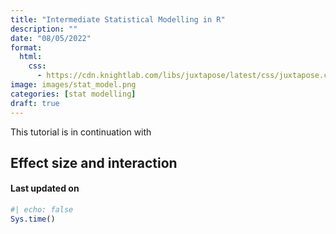 ```yaml
---
title: "Intermediate Statistical Modelling in R"
description: ""
date: "08/05/2022"
format:
  html:
    css:
      - https://cdn.knightlab.com/libs/juxtapose/latest/css/juxtapose.css
image: images/stat_model.png
categories: [stat modelling]
draft: true
---
```


This tutorial is in continuation with

## Effect size and interaction

#### Last updated on {.unnumbered .unlisted}

```r
#| echo: false
Sys.time()
```

<!-- Do not forget to put flag counter -->